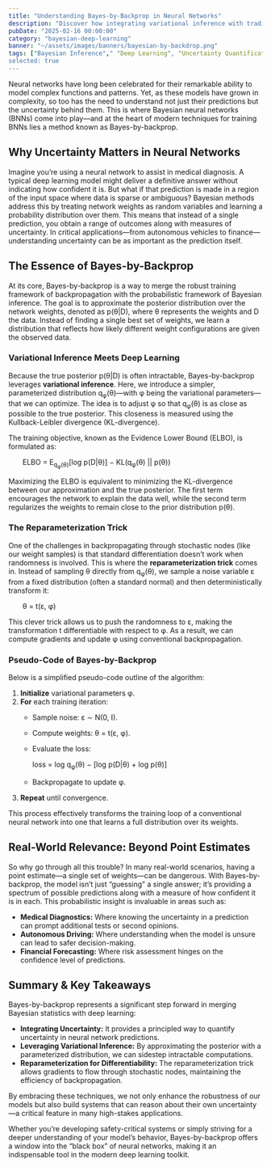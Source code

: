```yaml
---
title: "Understanding Bayes-by-Backprop in Neural Networks"
description: "Discover how integrating variational inference with traditional backpropagation enables neural networks to quantify uncertainty by learning a full distribution over their weights."
pubDate: "2025-02-16 00:00:00"
category: "bayesian-deep-learning"
banner: "~/assets/images/banners/bayesian-by-backdrop.png"
tags: ["Bayesian Inference"," "Deep Learning", "Uncertainty Quantification", "Neural Networks", "Subnetwork Inference"]
selected: true
---
```



Neural networks have long been celebrated for their remarkable ability to model complex functions and patterns. Yet, as these models have grown in complexity, so too has the need to understand not just their predictions but the uncertainty behind them. This is where Bayesian neural networks (BNNs) come into play—and at the heart of modern techniques for training BNNs lies a method known as Bayes-by-backprop.

## Why Uncertainty Matters in Neural Networks

Imagine you’re using a neural network to assist in medical diagnosis. A typical deep learning model might deliver a definitive answer without indicating how confident it is. But what if that prediction is made in a region of the input space where data is sparse or ambiguous? Bayesian methods address this by treating network weights as random variables and learning a probability distribution over them. This means that instead of a single prediction, you obtain a range of outcomes along with measures of uncertainty. In critical applications—from autonomous vehicles to finance—understanding uncertainty can be as important as the prediction itself.

## The Essence of Bayes-by-Backprop

At its core, Bayes-by-backprop is a way to merge the robust training framework of backpropagation with the probabilistic framework of Bayesian inference. The goal is to approximate the posterior distribution over the network weights, denoted as p(θ|D), where θ represents the weights and D the data. Instead of finding a single best set of weights, we learn a distribution that reflects how likely different weight configurations are given the observed data.

### Variational Inference Meets Deep Learning

Because the true posterior p(θ|D) is often intractable, Bayes-by-backprop leverages **variational inference**. Here, we introduce a simpler, parameterized distribution q<sub>φ</sub>(θ)—with φ being the variational parameters—that we can optimize. The idea is to adjust φ so that q<sub>φ</sub>(θ) is as close as possible to the true posterior. This closeness is measured using the Kullback-Leibler divergence (KL-divergence).

The training objective, known as the Evidence Lower Bound (ELBO), is formulated as:

  
  ELBO = E<sub>q<sub>φ</sub>(θ)</sub>[log p(D|θ)] − KL(q<sub>φ</sub>(θ) || p(θ))  


Maximizing the ELBO is equivalent to minimizing the KL-divergence between our approximation and the true posterior. The first term encourages the network to explain the data well, while the second term regularizes the weights to remain close to the prior distribution p(θ).

### The Reparameterization Trick

One of the challenges in backpropagating through stochastic nodes (like our weight samples) is that standard differentiation doesn’t work when randomness is involved. This is where the **reparameterization trick** comes in. Instead of sampling θ directly from q<sub>φ</sub>(θ), we sample a noise variable ε from a fixed distribution (often a standard normal) and then deterministically transform it:

  
  θ = t(ε, φ)  

  
This clever trick allows us to push the randomness to ε, making the transformation t differentiable with respect to φ. As a result, we can compute gradients and update φ using conventional backpropagation.

### Pseudo-Code of Bayes-by-Backprop

Below is a simplified pseudo-code outline of the algorithm:

1. **Initialize** variational parameters φ.
2. **For** each training iteration:
   - Sample noise: ε ∼ N(0, I).
   - Compute weights: θ = t(ε, φ).
   - Evaluate the loss:  
     
     loss = log q<sub>φ</sub>(θ) − [log p(D|θ) + log p(θ)]
     
   - Backpropagate to update φ.
3. **Repeat** until convergence.

This process effectively transforms the training loop of a conventional neural network into one that learns a full distribution over its weights.

## Real-World Relevance: Beyond Point Estimates

So why go through all this trouble? In many real-world scenarios, having a point estimate—a single set of weights—can be dangerous. With Bayes-by-backprop, the model isn’t just “guessing” a single answer; it’s providing a spectrum of possible predictions along with a measure of how confident it is in each. This probabilistic insight is invaluable in areas such as:

- **Medical Diagnostics:** Where knowing the uncertainty in a prediction can prompt additional tests or second opinions.
- **Autonomous Driving:** Where understanding when the model is unsure can lead to safer decision-making.
- **Financial Forecasting:** Where risk assessment hinges on the confidence level of predictions.

## Summary & Key Takeaways

Bayes-by-backprop represents a significant step forward in merging Bayesian statistics with deep learning:
- **Integrating Uncertainty:** It provides a principled way to quantify uncertainty in neural network predictions.
- **Leveraging Variational Inference:** By approximating the posterior with a parameterized distribution, we can sidestep intractable computations.
- **Reparameterization for Differentiability:** The reparameterization trick allows gradients to flow through stochastic nodes, maintaining the efficiency of backpropagation.

By embracing these techniques, we not only enhance the robustness of our models but also build systems that can reason about their own uncertainty—a critical feature in many high-stakes applications.

Whether you’re developing safety-critical systems or simply striving for a deeper understanding of your model’s behavior, Bayes-by-backprop offers a window into the “black box” of neural networks, making it an indispensable tool in the modern deep learning toolkit.